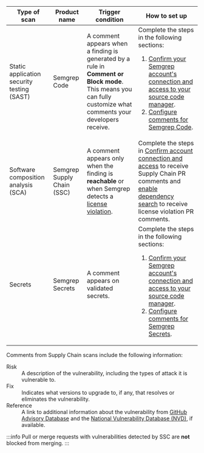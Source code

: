| Type of scan | Product name | Trigger condition | How to set up |
| --  | -- |  -- | --- |
| Static application security testing (SAST) | Semgrep Code | A comment appears when a finding is generated by a rule in **Comment or Block mode**. This means you can fully customize what comments your developers receive. | Complete the steps in the following sections:<ol><li>[Confirm your Semgrep account's connection and access to your source code manager](#confirm-your-semgrep-accounts-connection).</li><li>[Configure comments for Semgrep Code](#configure-comments-for-semgrep-code).</li></ol> |
| Software composition analysis (SCA) | Semgrep Supply Chain (SSC) | A comment appears only when the finding is **reachable** or when Semgrep detects a [license violation](/semgrep-supply-chain/license-compliance). | Complete the steps in [Confirm account connection and access](#confirm-your-semgrep-accounts-connection) to receive Supply Chain PR comments and [enable dependency search](/semgrep-supply-chain/dependency-search#using-dependency-search) to receive license violation PR comments.  |
| Secrets | Semgrep Secrets | A comment appears on validated secrets. | Complete the steps in the following sections:<ol><li>[Confirm your Semgrep account's connection and access to your source code manager](#confirm-your-semgrep-accounts-connection).</li><li>[Configure comments for Semgrep Secrets](#configure-comments-for-semgrep-secrets).</li></ol>  |

Comments from Supply Chain scans include the following information:

<dl>
<dt>Risk</dt>
<dd>A description of the vulnerability, including the types of attack it is vulnerable to.</dd>
<dt>Fix</dt>
<dd>Indicates what versions to upgrade to, if any, that resolves or eliminates the vulnerability.</dd>
<dt>Reference</dt>
<dd>A link to additional information about the vulnerability from <a href="https://github.com/advisories">GitHub Advisory Database</a> and the <a href="https://nvd.nist.gov/vuln">National Vulnerability Database (NVD)</a>, if available.</dd>
</dl>

:::info
Pull or merge requests with vulnerabilities detected by SSC are **not** blocked from merging.
:::

